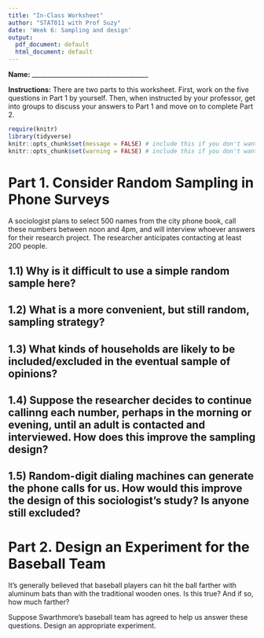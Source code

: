 ```yaml
---
title: "In-Class Worksheet"
author: "STAT011 with Prof Suzy"
date: 'Week 6: Sampling and design'
output:
  pdf_document: default
  html_document: default
---
```

\vspace{.5cm}
**Name:** _____________________________________

\vspace{1cm}
**Instructions:** There are two parts to this worksheet. First, work on the five questions in Part 1 by yourself. Then, when instructed by your professor, get into groups to discuss your answers to Part 1 and move on to complete Part 2. 

<!-- Before getting started however, take a moment and reflect on ways in which you can show your assigned group members respect. You may also view this initial [list of examples](https://docs.google.com/document/d/1emP8SiS2IO-_blKdVmVp-CJTr0NLlKG4vzMnphH-P7E/edit?usp=sharing) that we will add to over the semester.

**Briefly,** in the space below, specify one way in which you will work to show your group members respect during today's lesson:-->

\vspace{2cm}
```r
require(knitr)
library(tidyverse)
knitr::opts_chunk$set(message = FALSE) # include this if you don't want markdown to knit messages
knitr::opts_chunk$set(warning = FALSE) # include this if you don't want markdown to knit warnings
```

# Part 1. Consider Random Sampling in Phone Surveys 

A sociologist plans to select $500$ names from the city phone book, call these numbers between noon and 4pm, and will interview whoever answers for their research project. The researcher anticipates contacting at least $200$ people. 

## 1.1) Why is it difficult to use a simple random sample here? 

\vspace{2cm}

## 1.2) What is a more convenient, but still random, sampling strategy? 

\pagebreak

## 1.3) What kinds of households are likely to be included/excluded in the eventual sample of opinions? 

\vspace{3cm}

## 1.4) Suppose the researcher decides to continue callinng each number, perhaps in the morning or evening, until an adult is contacted and interviewed. How does this improve the sampling design? 

\vspace{3cm}

## 1.5) Random-digit dialing machines can generate the phone calls for us. How would this improve the design of this sociologist's study? Is anyone still excluded? 

\vspace{3cm}

# Part 2. Design an Experiment for the Baseball Team 

It's generally believed that baseball players can hit the ball farther with aluminum bats than with the traditional wooden ones. Is this true? And if so, how much farther? 

Suppose Swarthmore's baseball team has agreed to help us answer these questions. Design an appropriate experiment.  

\vspace{5cm}